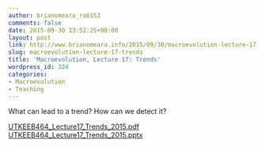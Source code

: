 ```yaml
---
author: brianomeara_ra6153
comments: false
date: 2015-09-30 13:52:25+00:00
layout: post
link: http://www.brianomeara.info/2015/09/30/macroevolution-lecture-17-trends/
slug: macroevolution-lecture-17-trends
title: 'Macroevolution, Lecture 17: Trends'
wordpress_id: 324
categories:
- Macroevolution
- Teaching
---
```


What can lead to a trend? How can we detect it?

[UTKEEB464_Lecture17_Trends_2015.pdf](http://brianomeara.info/wordpress_beta/wp-content/uploads/2015/09/UTKEEB464_Lecture17_Trends_2015.pdf)
[UTKEEB464_Lecture17_Trends_2015.pptx](http://brianomeara.info/wordpress_beta/wp-content/uploads/2015/09/UTKEEB464_Lecture17_Trends_2015.pptx)
